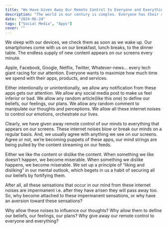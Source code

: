 ```yaml
---
title: "We Have Given Away Our Remote Control to Everyone and Everything"
description: "The world in our century is complex. Everyone has their cradles of smart devices, apps collections, and social media profiles. The human brains flourishing in an over-connected world, nurturing within the sea of apps — always on, always interacting with the screens."
date: "2024-06-24"
tags: ["Social Media", "Apps"]
cover: ""
---
```


We sleep with our devices, we check them as soon as we wake up. Our smartphones come with us on our breakfast, lunch breaks, to the dinner table. The endless supply of new content appears on our screens every minute.

Apple, Facebook, Google, Netflix, Twitter, Whatever-news… every tech giant racing for our attention. Everyone wants to maximize how much time we spend with their apps, products, and services.

Either intentionally or unintentionally, we allow any notification from these apps gets our attention. We allow any social media post to make us feel inferior or bad. We allow any random article(like this one) to define our beliefs, our feelings, our plans. We allow any random comment to manipulate our thoughts and perceptions. We allow all these internet noises to control our emotions, orchestrate our lives.

Clearly, we have given away remote control of our minds to everything that appears on our screens. These internet noises blow or break our minds on a regular basis. And, we usually agree with anything we see on our screens. Agree or not, we’re becoming puppets of these apps, our mind strings are being pulled by the content streaming on our feeds.

Either we like the content or dislike the content. When something we like doesn’t happen, we become miserable. When something we dislike happens, we become miserable. We set up a principle of “liking and disliking” in our mental outlook, which begets in us a habit of securing all our beliefs by fortifying them.

After all, all these sensations that occur in our mind from these internet noises are impermanent i.e. after they have arisen they will pass away too. So, why become attached to these impermanent sensations, or why have an aversion toward these sensations?

Why allow these noises to influence our thoughts? Why allow them to define our beliefs, our feelings, our plans? Why give away our remote control to everyone and everything?